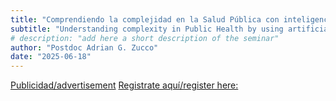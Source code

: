 ```yaml
---
title: "Comprendiendo la complejidad en la Salud Pública con inteligencia artificial y registros poblacionales"
subtitle: "Understanding complexity in Public Health by using artificial intelligence and population-based registers" 
# description: "add here a short description of the seminar" 
author: "Postdoc Adrian G. Zucco"
date: "2025-06-18"
---
```


[Publicidad/advertisement]() [Registrate aquí/register
here:](https://aarhusuniversity.zoom.us/meeting/register/o7idsZ9iS4mIimB6cpcYBg)
